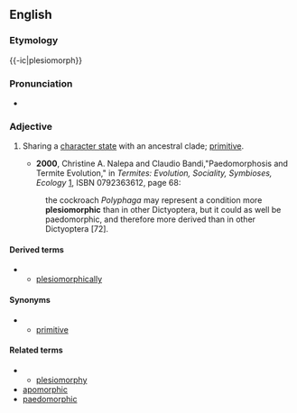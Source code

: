 
==English==
===Etymology===

{{-ic|plesiomorph}}
===Pronunciation===
*{{IPA|plizioʊˈmoʊɹfɪk}} {{qualifier|US}}

===Adjective===
{{en-adj}}

# {{cladistics}} Sharing a [[character state]] with an ancestral clade; [[primitive]].
#*'''2000''', Christine A. Nalepa and Claudio Bandi,"Paedomorphosis and Termite Evolution," in ''Termites: Evolution, Sociality, Symbioses, Ecology'' [http://books.google.com/books?id=Q_-KUDz2-sYC], ISBN 0792363612, page 68:
#:the cockroach ''Polyphaga'' may represent a condition more '''plesiomorphic''' than in other Dictyoptera, but it could as well be paedomorphic, and therefore more derived than in other Dictyoptera [72].

====Derived terms====
**[[plesiomorphically]]
====Synonyms====
**[[primitive]]
====Related terms====
**[[plesiomorphy]]
*[[apomorphic]]
*[[paedomorphic]]